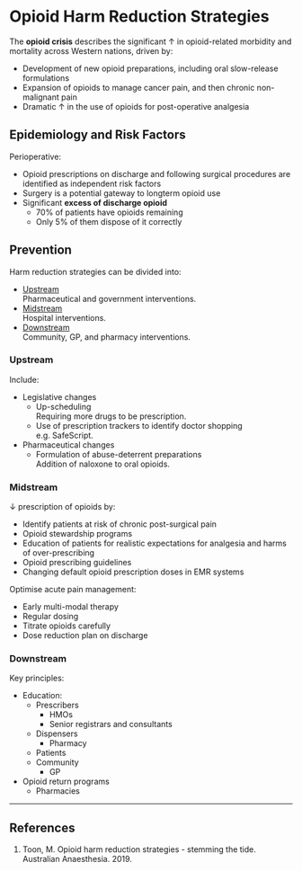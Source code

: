 # Opioid Harm Reduction Strategies


The **opioid crisis** describes the significant ↑ in opioid-related morbidity and mortality across Western nations, driven by:

* Development of new opioid preparations, including oral slow-release formulations
* Expansion of opioids to manage cancer pain, and then chronic non-malignant pain
* Dramatic ↑ in the use of opioids for post-operative analgesia


## Epidemiology and Risk Factors

Perioperative:

* Opioid prescriptions on discharge and following surgical procedures are identified as independent risk factors
* Surgery is a potential gateway to longterm opioid use
* Significant **excess of discharge opioid**  
	* 70% of patients have opioids remaining
	* Only 5% of them dispose of it correctly


## Prevention

Harm reduction strategies can be divided into:

* [Upstream](Upstream)  
Pharmaceutical and government interventions.
* [Midstream](Midstream)  
Hospital interventions.
* [Downstream](Downstream)  
Community, GP, and pharmacy interventions.
 
### Upstream

Include:

* Legislative changes
	* Up-scheduling  
	Requiring more drugs to be prescription.
	* Use of prescription trackers to identify doctor shopping  
	e.g. SafeScript.
* Pharmaceutical changes
	* Formulation of abuse-deterrent preparations  
	Addition of naloxone to oral opioids.



### Midstream

↓ prescription of opioids by:

* Identify patients at risk of chronic post-surgical pain
* Opioid stewardship programs  
* Education of patients for realistic expectations for analgesia and harms of over-prescribing
* Opioid prescribing guidelines
* Changing default opioid prescription doses in EMR systems


Optimise acute pain management:

* Early multi-modal therapy
* Regular dosing
* Titrate opioids carefully
* Dose reduction plan on discharge



### Downstream

Key principles:

* Education:
	* Prescribers
		* HMOs
		* Senior registrars and consultants
	* Dispensers
		* Pharmacy
	* Patients
	* Community
		* GP
* Opioid return programs
	* Pharmacies

---

## References

1. Toon, M. Opioid harm reduction strategies - stemming the tide. Australian Anaesthesia. 2019.